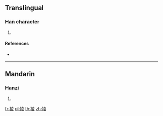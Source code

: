 {{character info/new}}
==Translingual==

===Han character===
{{Han char|rn=145|rad=衣|as=08|sn=14|four=34247|canj=LGCE}}

# {{defn|Han|sort=衣08}}

====References====
* {{Han ref|kx=1118.240|dkj=34344|dj=1585.060|hdz=53097.020|uh=88EC|ud=35052|bh=E441|bd=58433}}

----

==Mandarin==

===Hanzi===
{{cmn-hanzi|pin=[[líng]] ([[ling2]])|wg=ling<sup>2</sup>}}

# {{defn|lang=cmn|sort=衣08}}

[[fr:裬]]
[[pl:裬]]
[[th:裬]]
[[zh:裬]]